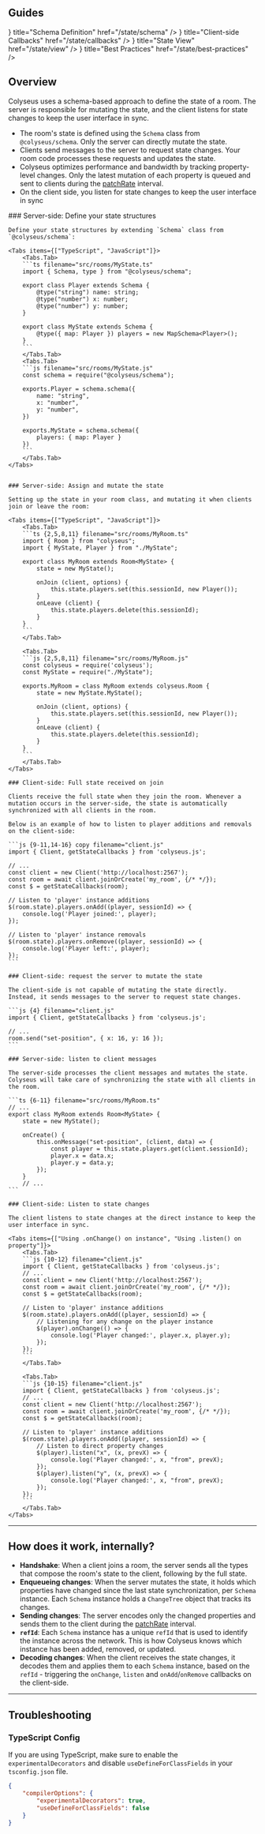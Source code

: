 
## Guides

<Cards>
    <Cards.Card icon={<FileBinaryIcon/>} title="Schema Definition" href="/state/schema" />
    <Cards.Card icon={<CodeSquareIcon/>} title="Client-side Callbacks" href="/state/callbacks" />
    <Cards.Card icon={<EyeIcon/>} title="State View" href="/state/view" />
    <Cards.Card icon={<StarIcon/>} title="Best Practices" href="/state/best-practices" />
</Cards>

## Overview

Colyseus uses a schema-based approach to define the state of a room. The server is responsible for mutating the state, and the client listens for state changes to keep the user interface in sync.

- The room's state is defined using the `Schema` class from `@colyseus/schema`. Only the server can directly mutate the state.
- Clients send messages to the server to request state changes. Your room code processes these requests and updates the state.
- Colyseus optimizes performance and bandwidth by tracking property-level changes. Only the latest mutation of each property is queued and sent to clients during the [patchRate](/server/room/#patchrate) interval.
- On the client side, you listen for state changes to keep the user interface in sync

<Steps>
	### Server-side: Define your state structures

    Define your state structures by extending `Schema` class from `@colyseus/schema`:

    <Tabs items={["TypeScript", "JavaScript"]}>
        <Tabs.Tab>
        ```ts filename="src/rooms/MyState.ts"
        import { Schema, type } from "@colyseus/schema";

        export class Player extends Schema {
            @type("string") name: string;
            @type("number") x: number;
            @type("number") y: number;
        }

        export class MyState extends Schema {
            @type({ map: Player }) players = new MapSchema<Player>();
        }
        ```
        </Tabs.Tab>
        <Tabs.Tab>
        ```js filename="src/rooms/MyState.js"
        const schema = require("@colyseus/schema");

        exports.Player = schema.schema({
            name: "string",
            x: "number",
            y: "number",
        })

        exports.MyState = schema.schema({
            players: { map: Player }
        })
        ```
        </Tabs.Tab>
    </Tabs>


    ### Server-side: Assign and mutate the state

    Setting up the state in your room class, and mutating it when clients join or leave the room:

    <Tabs items={["TypeScript", "JavaScript"]}>
        <Tabs.Tab>
        ```ts {2,5,8,11} filename="src/rooms/MyRoom.ts"
        import { Room } from "colyseus";
        import { MyState, Player } from "./MyState";

        export class MyRoom extends Room<MyState> {
            state = new MyState();

            onJoin (client, options) {
                this.state.players.set(this.sessionId, new Player());
            }
            onLeave (client) {
                this.state.players.delete(this.sessionId);
            }
        }
        ```
        </Tabs.Tab>

        <Tabs.Tab>
        ```js {2,5,8,11} filename="src/rooms/MyRoom.js"
        const colyseus = require('colyseus');
        const MyState = require("./MyState");

        exports.MyRoom = class MyRoom extends colyseus.Room {
            state = new MyState.MyState();

            onJoin (client, options) {
                this.state.players.set(this.sessionId, new Player());
            }
            onLeave (client) {
                this.state.players.delete(this.sessionId);
            }
        }
        ```
        </Tabs.Tab>
    </Tabs>

    ### Client-side: Full state received on join

    Clients receive the full state when they join the room. Whenever a mutation occurs in the server-side, the state is automatically synchronized with all clients in the room.

    Below is an example of how to listen to player additions and removals on the client-side:

    ```js {9-11,14-16} copy filename="client.js"
    import { Client, getStateCallbacks } from 'colyseus.js';

    // ...
    const client = new Client('http://localhost:2567');
    const room = await client.joinOrCreate('my_room', {/* */});
    const $ = getStateCallbacks(room);

    // Listen to 'player' instance additions
    $(room.state).players.onAdd((player, sessionId) => {
        console.log('Player joined:', player);
    });

    // Listen to 'player' instance removals
    $(room.state).players.onRemove((player, sessionId) => {
        console.log('Player left:', player);
    });
    ```

    ### Client-side: request the server to mutate the state

    The client-side is not capable of mutating the state directly. Instead, it sends messages to the server to request state changes.

    ```js {4} filename="client.js"
    import { Client, getStateCallbacks } from 'colyseus.js';

    // ...
    room.send("set-position", { x: 16, y: 16 });
    ```

    ### Server-side: listen to client messages

    The server-side processes the client messages and mutates the state. Colyseus will take care of synchronizing the state with all clients in the room.

    ```ts {6-11} filename="src/rooms/MyRoom.ts"
    // ...
    export class MyRoom extends Room<MyState> {
        state = new MyState();

        onCreate() {
            this.onMessage("set-position", (client, data) => {
                const player = this.state.players.get(client.sessionId);
                player.x = data.x;
                player.y = data.y;
            });
        }
        // ...
    ```

    ### Client-side: Listen to state changes

    The client listens to state changes at the direct instance to keep the user interface in sync.

    <Tabs items={["Using .onChange() on instance", "Using .listen() on property"]}>
        <Tabs.Tab>
        ```js {10-12} filename="client.js"
        import { Client, getStateCallbacks } from 'colyseus.js';
        // ...
        const client = new Client('http://localhost:2567');
        const room = await client.joinOrCreate('my_room', {/* */});
        const $ = getStateCallbacks(room);

        // Listen to 'player' instance additions
        $(room.state).players.onAdd((player, sessionId) => {
            // Listening for any change on the player instance
            $(player).onChange(() => {
                console.log('Player changed:', player.x, player.y);
            });
        });
        ```
        </Tabs.Tab>

        <Tabs.Tab>
        ```js {10-15} filename="client.js"
        import { Client, getStateCallbacks } from 'colyseus.js';
        // ...
        const client = new Client('http://localhost:2567');
        const room = await client.joinOrCreate('my_room', {/* */});
        const $ = getStateCallbacks(room);

        // Listen to 'player' instance additions
        $(room.state).players.onAdd((player, sessionId) => {
            // Listen to direct property changes
            $(player).listen("x", (x, prevX) => {
                console.log('Player changed:', x, "from", prevX);
            });
            $(player).listen("y", (x, prevX) => {
                console.log('Player changed:', x, "from", prevX);
            });
        });
        ```
        </Tabs.Tab>
    </Tabs>
</Steps>

---

## How does it work, internally?

- **Handshake**: When a client joins a room, the server sends all the types that compose the room's state to the client, following by the full state.
- **Enqueueing changes**: When the server mutates the state, it holds which properties have changed since the last state synchronization, per `Schema` instance. Each `Schema` instance holds a `ChangeTree` object that tracks its changes.
- **Sending changes**: The server encodes only the changed properties and sends them to the client during the [patchRate](/server/room/#patchrate) interval.
- **`refId`**: Each `Schema` instance has a unique `refId` that is used to identify the instance across the network. This is how Colyseus knows which instance has been added, removed, or updated.
- **Decoding changes**: When the client receives the state changes, it decodes them and applies them to each `Schema` instance, based on the `refId` - triggering the `onChange`, `listen` and `onAdd`/`onRemove` callbacks on the client-side.

---

## Troubleshooting

### TypeScript Config

If you are using TypeScript, make sure to enable the `experimentalDecorators` and disable `useDefineForClassFields` in your `tsconfig.json` file.

```json filename="tsconfig.json"
{
    "compilerOptions": {
        "experimentalDecorators": true,
        "useDefineForClassFields": false
    }
}
```
